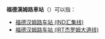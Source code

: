'''福德漢姆路車站'''（{{lang-en|Fordham Road station}}）可以指：

* [[福德汉姆路车站_(IND汇集线)|福德汉姆路车站 (IND汇集线)]]
* [[福德汉姆路车站_(IRT杰罗姆大道线)|福德汉姆路车站 (IRT杰罗姆大道线)]]

{{disambig|cat=七字車站名消歧義}}